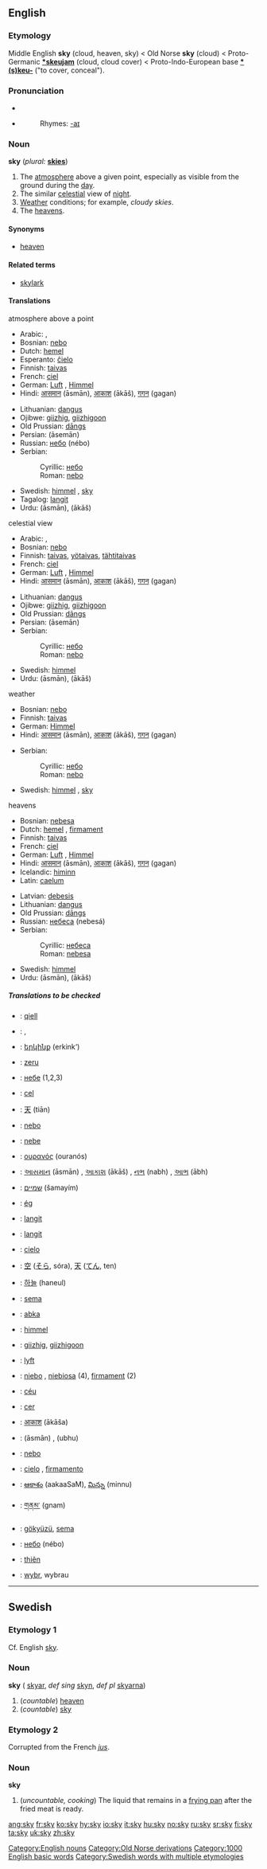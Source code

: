 ==English==
[[Category:English nouns]]
===Etymology===
Middle English '''sky''' (cloud, heaven, sky) < Old Norse '''sky''' (cloud) < Proto-Germanic '''[[*skeujam]]''' (cloud, cloud cover) < Proto-Indo-European base '''[[*(s)keu-]]''' ("to cover, conceal").

===Pronunciation===
*{{IPA|/skaɪ/}}
*{{SAMPA|/skaI/}}
*:Rhymes: [[Rhymes:English:-aɪ|-aɪ]]

===Noun===
'''sky''' (''plural:'' '''[[skies]]''')

# The [[atmosphere]] above a given point, especially as visible from the ground during the [[day]].
# The similar [[celestial]] view of [[night]].
# [[Weather]] conditions; for example, ''cloudy skies''.
# The [[heavens]].

====Synonyms====
*[[heaven]]

====Related terms====
*[[skylark]]

====Translations====
;atmosphere above a point
{{top}}
*Arabic: {{ARchar|[[سماء|سَمَاء]]}} {{IPAchar|(sámaː’)}} {{f}}, {{ARchar|[[سموات|سَمَوَات]]}} {{IPAchar|(samawáːt)}} {{p}}
*Bosnian: [[nebo#Bosnian|nebo]] {{n}}
*Dutch: [[hemel]] {{m}}
*Esperanto: [[ĉielo]]
*Finnish: [[taivas]]
*French: [[ciel]] {{m}}
*German: [[Luft]] {{f}}, [[Himmel]] {{m}}
*Hindi: [[आसमान]] (āsmān), [[आकाश]] (ākāš), [[गगन]] (gagan)
{{mid}}
*Lithuanian: [[dangus]] {{m}}
*Ojibwe: [[giizhig]], [[giizhigoon]] {{p}}
*Old Prussian: [[dāngs]] {{m}}
*Persian: {{FAchar|[[اسمان|آسمان]]}} (āsemān)
*Russian: [[небо]] (nébo) {{n}}
*Serbian:
*:Cyrillic: [[небо#Serbian|небо]] {{n}}
*:Roman: [[nebo#Serbian|nebo]] {{n}}
*Swedish: [[himmel]] {{c}}, [[#Swedish|sky]] {{c}}
*Tagalog: [[langit]] 
*Urdu: {{URchar|[[اسمان|آسمان]]}} (āsmān), {{URchar|[[اکاش|آکاش]]}} (ākāš)
{{bottom}}

;celestial view
{{top}}
*Arabic: {{ARchar|[[سماء|سَمَاء]]}} {{IPAchar|(sámaː’)}} {{f}}, {{ARchar|[[سموات|سَمَوَات]]}} {{IPAchar|(samawáːt)}} {{p}}
*Bosnian: [[nebo#Bosnian|nebo]] {{n}}
*Finnish: [[taivas]], [[yötaivas]], [[tähtitaivas]]
*French: [[ciel]] {{m}}
*German: [[Luft]] {{f}}, [[Himmel]] {{m}}
*Hindi: [[आसमान]] (āsmān), [[आकाश]] (ākāš), [[गगन]] (gagan)
{{mid}}
*Lithuanian: [[dangus]] {{m}}
*Ojibwe: [[giizhig]], [[giizhigoon]] {{p}}
*Old Prussian: [[dāngs]] {{m}}
*Persian: {{FAchar|[[اسمان|آسمان]]}} (āsemān)
*Serbian:
*:Cyrillic: [[небо#Serbian|небо]] {{n}}
*:Roman: [[nebo#Serbian|nebo]] {{n}}
*Swedish: [[himmel]] {{c}}
*Urdu: {{URchar|[[اسمان|آسمان]]}} (āsmān), {{URchar|[[اکاش|آکاش]]}} (ākāš)
{{bottom}}

;weather
{{top}}
*Bosnian: [[nebo#Bosnian|nebo]] {{n}}
*Finnish: [[taivas]]
*German: [[Himmel]] {{m}}
*Hindi: [[आसमान]] (āsmān), [[आकाश]] (ākāš), [[गगन]] (gagan)
{{mid}}
*Serbian:
*:Cyrillic: [[небо#Serbian|небо]] {{n}}
*:Roman: [[nebo#Serbian|nebo]] {{n}}
*Swedish: [[himmel]] {{c}}, [[#Swedish|sky]] {{c}}
{{bottom}}

;heavens
{{top}}
*Bosnian: [[nebesa#Bosnian|nebesa]] {{n}} {{p}}
*Dutch: [[hemel]] {{m}}, [[firmament]] {{n}}
*Finnish: [[taivas]]
*French: [[ciel]] {{m}}
*German: [[Luft]] {{f}}, [[Himmel]] {{m}}
*Hindi: [[आसमान]] (āsmān), [[आकाश]] (ākāš), [[गगन]] (gagan)
*Icelandic: [[himinn]] {{m}}
*Latin: [[caelum]] {{n}}
{{mid}}
*Latvian: [[debesis]]
*Lithuanian: [[dangus]] {{m}}
*Old Prussian: [[dāngs]] {{m}}
*Russian: [[небеса]] (nebesá) {{p}}
*Serbian:
*:Cyrillic: [[небеса#Serbian|небеса]] {{n}} {{p}}
*:Roman: [[nebesa#Serbian|nebesa]] {{n}} {{p}}
*Swedish: [[himmel]] {{c}}
*Urdu: {{URchar|[[اسمان|آسمان]]}} (āsmān), {{URchar|[[اکاش|آکاش]]}} (ākāš)
{{bottom}}

=====Translations to be checked=====
{{checktrans}}
{{top}}
*{{ttbc|Albanian}}: [[qiell]] {{m}}
*{{ttbc|Arabic}}: {{ARchar|[[سماء|سَمَاء]]}} {{IPAchar|(sámaː’)}} {{f}}, {{ARchar|[[سموات|سَمَوَات]]}} {{IPAchar|(samawáːt)}} {{p}}
*{{ttbc|Armenian}}: [[երկինք]] (erkink‘)
*{{ttbc|Basque}}: [[zeru]]
*{{ttbc|Bulgarian}}: [[небе]] {{n}} (1,2,3)
*{{ttbc|Catalan}}: [[cel]] {{m}}
*{{ttbc|Chinese}}: [[天]] (tiān)
*{{ttbc|Croatian}}: [[nebo#Croatian|nebo]] {{n}}
*{{ttbc|Czech}}: [[nebe]]  {{n}}
*{{ttbc|Greek}}: [[ουρανός]] (ouranós) {{m}}
*{{ttbc|Gujarati}}: [[આસમાન]] (āsmān) {{n}}, [[આકાશ]] (ākāš) {{n}}, [[નભ]] (nabh) {{n}}, [[આભ]] (ābh) {{n}}
*{{ttbc|Hebrew}}: [[שמיים]] (šamayím) {{f}}
*{{ttbc|Hungarian}}: [[ég]]
*{{ttbc|Ilocano}}: [[langit]] 
*{{ttbc|Indonesian}}: [[langit]]
*{{ttbc|Italian}}: [[cielo]] {{m}}
*{{ttbc|Japanese}}: [[空]] ([[そら]], sóra), [[天]] ([[てん]], ten)
*{{ttbc|Korean}}: [[하늘]] (haneul)
{{mid}}
*{{ttbc|Maltese}}: [[sema]]
*{{ttbc|Manchu}}: [[abka]]
*{{ttbc|Norwegian}}: [[himmel]] {{m}}
*{{ttbc|Ojibwe}}: [[giizhig]], [[giizhigoon]] {{p}}
*{{ttbc|Old English}}: [[lyft]]
*{{ttbc|Polish}}: [[niebo]] {{m}}, [[niebiosa]] {{p}} (4), [[firmament]] {{m}} (2)
*{{ttbc|Portuguese}}: [[céu]] {{m}}
*{{ttbc|Romanian}}: [[cer]] {{n}}
*{{ttbc|Sanskrit}}: [[आकाश]] (ākāša) {{m}}
*{{ttbc|Sindhi}}: {{SDchar|[[اسمان|آسمان]]}} (āsmān) {{m}}, {{SDchar|[[اڀ|اُڀُ]]}} (ubhu) {{m}} 
*{{ttbc|Slovene}}: [[nebo]] {{n}}
*{{ttbc|Spanish}}: [[cielo]] {{m}}, [[firmamento]] {{m}}
*{{ttbc|Telugu}}: [[ఆకాశం]] (aakaaSaM), [[మిన్ను]] (minnu)
*{{ttbc|Tibetan}}: [[གནམ་]] (gnam)
*{{ttbc|Turkish}}: [[gökyüzü]], [[sema]]
*{{ttbc|Ukrainian}}: [[небо#Ukrainian|небо]] (nébo) {{n}}
*{{ttbc|Vietnamese}}: [[thiên]]
*{{ttbc|Welsh}}: [[wybr]], wybrau
{{bottom}}

----

==Swedish==

===Etymology 1===
Cf. English [[sky]].

===Noun===
'''sky''' {{c}} ({{p}} [[skyar]], ''def sing'' [[skyn]], ''def pl'' [[skyarna]])

#(''countable'') [[heaven]]
#(''countable'') [[sky#English|sky]]

===Etymology 2===
Corrupted from the French ''[[jus]]''.

===Noun===
'''sky'''

# (''uncountable, cooking'') The liquid that remains in a [[frying pan]] after the fried meat is ready.

[[Category:Old Norse derivations]]
[[Category:1000 English basic words]]
[[Category:Swedish words with multiple etymologies]]

[[ang:sky]]
[[fr:sky]]
[[ko:sky]]
[[hy:sky]]
[[io:sky]]
[[it:sky]]
[[hu:sky]]
[[no:sky]]
[[ru:sky]]
[[sr:sky]]
[[fi:sky]]
[[ta:sky]]
[[uk:sky]]
[[zh:sky]]
